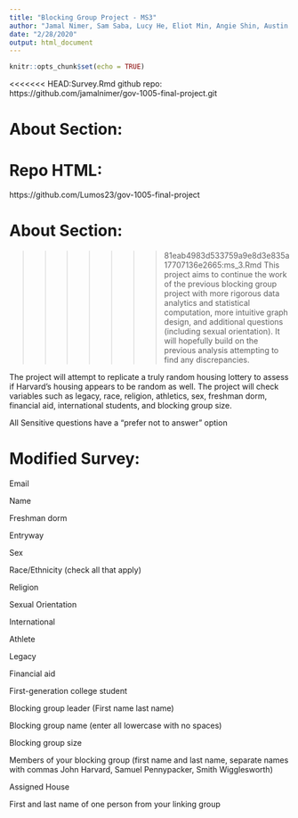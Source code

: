 ```yaml
---
title: "Blocking Group Project - MS3"
author: "Jamal Nimer, Sam Saba, Lucy He, Eliot Min, Angie Shin, Austin Li, Shojeh Liu, Carina Peng, Ilyas Mardin"
date: "2/28/2020"
output: html_document
---
```


```r
knitr::opts_chunk$set(echo = TRUE)
```

<<<<<<< HEAD:Survey.Rmd
github repo: https://github.com/jamalnimer/gov-1005-final-project.git

About Section:
=======
# Repo HTML:
https://github.com/Lumos23/gov-1005-final-project

# About Section:
>>>>>>> 81eab4983d533759a9e8d3e835a17707136e2665:ms_3.Rmd
This project aims to continue the work of the previous blocking group project with more rigorous data analytics and statistical computation, more intuitive graph design, and additional questions (including sexual orientation). It will hopefully build on the previous analysis attempting to find any discrepancies. 

The project will attempt to replicate a truly random housing lottery to assess if Harvard's housing appears to be random as well. The project will check variables such as legacy, race, religion, athletics, sex, freshman dorm, financial aid, international students, and blocking group size.

All Sensitive questions have a "prefer not to answer" option

# Modified Survey:

Email

Name

Freshman dorm

Entryway

Sex

Race/Ethnicity (check all that apply)

Religion

Sexual Orientation

International

Athlete

Legacy

Financial aid

First-generation college student

Blocking group leader (First name last name)

Blocking group name (enter all lowercase with no spaces)

Blocking group size

Members of your blocking group (first name and last name, separate names with commas John Harvard, Samuel Pennypacker, Smith Wigglesworth)

Assigned House

First and last name of one person from your linking group
